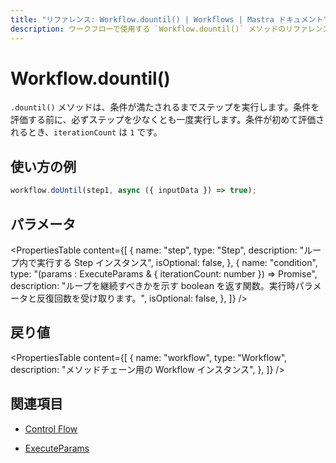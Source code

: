 ```yaml
---
title: "リファレンス: Workflow.dountil() | Workflows | Mastra ドキュメント"
description: ワークフローで使用する `Workflow.dountil()` メソッドのリファレンス。条件が満たされるまでステップを繰り返し実行するループを作成します。
---
```


# Workflow.dountil()

`.dountil()` メソッドは、条件が満たされるまでステップを実行します。条件を評価する前に、必ずステップを少なくとも一度実行します。条件が初めて評価されるとき、`iterationCount` は `1` です。

## 使い方の例

```typescript copy
workflow.doUntil(step1, async ({ inputData }) => true);
```


## パラメータ

<PropertiesTable
  content={[
    {
      name: "step",
      type: "Step",
      description: "ループ内で実行する Step インスタンス",
      isOptional: false,
    },
    {
      name: "condition",
      type: "(params : ExecuteParams & { iterationCount: number }) => Promise<boolean>",
      description:
        "ループを継続すべきかを示す boolean を返す関数。実行時パラメータと反復回数を受け取ります。",
      isOptional: false,
    },
  ]}
/>

## 戻り値

<PropertiesTable
  content={[
    {
      name: "workflow",
      type: "Workflow",
      description: "メソッドチェーン用の Workflow インスタンス",
    },
  ]}
/>

## 関連項目

- [Control Flow](/docs/workflows/control-flow)

- [ExecuteParams](../step#executeparams)
